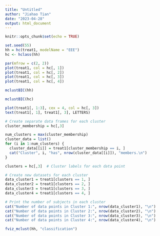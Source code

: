 ```yaml
---
title: "Untitled"
author: "Jiahao Tian"
date: "2023-04-28"
output: html_document
---
```


```r
knitr::opts_chunk$set(echo = TRUE)
```

```r
set.seed(55)
hh = hc(treat1, modelName = "EEE")
hc <- hclass(hh)

par(mfrow = c(2, 2))
plot(treat1, col = hc[, 1])
plot(treat1, col = hc[, 2])
plot(treat1, col = hc[, 3])
plot(treat1, col = hc[, 4])
```


```r
mclustBIC(hh)

mclustBIC(hc)


```


```r
plot(treat1[, 1:3], cex = 4, col = hc[, 3])
text(treat1[, 1], treat1[, 3], LETTERS)
```
```r
# Create separate data frames for each cluster
cluster_membership = hc[,3]

num_clusters = max(cluster_membership)
cluster_data = list()
for (i in 1:num_clusters) {
  cluster_data[[i]] = treat1[cluster_membership == i, ]
  cat("Cluster", i, "has", nrow(cluster_data[[i]]), "members.\n")
}
```
```r

clusters = hc[,3]  # Cluster labels for each data point

# Create new datasets for each cluster
data_cluster1 = treat1[clusters == 1, ]
data_cluster2 = treat1[clusters == 2, ]
data_cluster3 = treat1[clusters == 3, ]
data_cluster4 = treat1[clusters == 4, ]

# Print the number of subjects in each cluster
cat("Number of data points in Cluster 1:", nrow(data_cluster1), "\n")
cat("Number of data points in Cluster 2:", nrow(data_cluster2), "\n")
cat("Number of data points in Cluster 3:", nrow(data_cluster3), "\n")
cat("Number of data points in Cluster 4:", nrow(data_cluster4), "\n")
```

```r

fviz_mclust(hh, "classification") 


```


```r



```